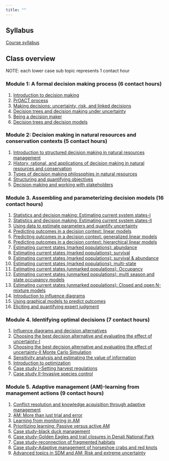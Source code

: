```yaml
---
title: ""
---
```


<!--<img src="media/banner-01.jpg" ALIGN="center" width=99%/>
-->

## Syllabus

[Course syllabus](syllabus.html)

## Class overview

NOTE: each lower case sub topic represents 1 contact hour

### Module 1: A formal decision making process (6 contact hours)

1. [Introduction to decision making](Module-01-01.html)
2. [PrOACT process](Module-01-02.html)
3. [Making decisions: uncertainty, risk, and linked decisions](Module-01-03.html)
4. [Decision trees and decision making under uncertainty](Module-01-04.html)
5. [Being a decision maker](Module-01-05.html)
6. [Decision trees and decision models](Module-01-06.html)


### Module 2: Decision making in natural resources and conservation contexts (5 contact hours)

1. [Introduction to structured decision making in natural resources management](Module-01-06.html)
2. [History, rational, and applications of decision making in natural resources and conservation](Module-01-06.html)
3. [Types of decision making philosophies in natural resources](Module-01-06.html)
4. [Structuring and quantifying objectives](Module-01-06.html)
5. [Decision making and working with stakeholders](Module-01-06.html)


### Module 3. Assembling and parameterizing decision models (16 contact hours)

1. [Statistics and decision making:  Estimating current system states-I](Module-03-01.html)
2. [Statistics and decision making:  Estimating current system states-II](Module-03-02.html)
3. [Using data to estimate parameters and quantify uncertainty](Module-03-03.html)
4. [Predicting outcomes in a decision context: linear models](Module-03-04.html)
5. [Predicting outcomes in a decision context: generalized linear models](Module-03-05.html)
6. [Predicting outcomes in a decision context: hierarchical linear models](Module-03-06.html)
7. [Estimating current states (marked populations): abundance](Module-03-07.html)
8. [Estimating current states (marked populations): survival](Module-03-08.html)
9. [Estimating current states (marked populations): survival & abundance](Module-03-09.html)
10. [Estimating current states (marked populations): multi-state](Module-03-10.html)
11. [Estimating current states (unmarked populations): Occupancy](Module-03-11.html)
12. [Estimating current states (unmarked populations): multi season and state occupancy models](Module-03-12.html)
13. [Estimating current states (unmarked populations): Closed and open N-mixture models ](Module-03-13.html)
14. [Introduction to influence diagrams](Module-03-14.html)
15. [Using graphical models to predict outcomes](Module-03-15.html)
16. [Eliciting and quantifying expert judgment](Module-03-16.html)


### Module 4. Identifying optimal decisions (7 contact hours)

1. [Influence diagrams and decision alternatives](Module-04-01.html)
2. [Choosing the best decision alternative and evaluating the effect of uncertainty-I](Module-04-02.html)
3. [Choosing the best decision alternative and evaluating the effect of uncertainty-II Monte Carlo
 Simulation](Module-04-03.html)
4. [Sensitivity analysis and estimating the value of information](Module-04-04.html)
5. [Introduction to optimization](Module-04-05.html)
6. [Case study I-Setting harvest regulations](Module-04-06.html)
7. [Case study II-Invasive species control](Module-04-07.html)


### Module	5. Adaptive management (AM)-learning from management actions (9 contact hours)

1. [Conflict resolution and knowledge acquisition through adaptive management](Module-05-01.html)
2. [AM:  More than just trial and error](Module-05-02.html)
3. [Learning from monitoring in AM](Module-05-03.html)
4. [Prioritizing learning: Passive versus active AM](Module-05-04.html)
5. [Case study-black duck management](Module-05-05.html)
6. [Case study-Golden Eagles and trail closures in Denali National Park](Module-05-06.html)
7. [Case study-reconnection of fragmented habitats](Module-05-07.html)
8. [Case study-Adaptive management of horseshoe crabs and red knots](Module-05-08.html)
9. [Advanced topics in SDM and AM: Risk and extreme uncertainty](Module-05-09.html)


